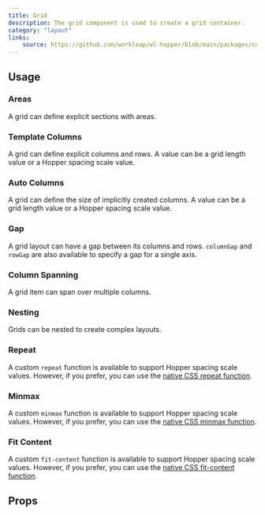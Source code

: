 ```yaml
---
title: Grid
description: The grid component is used to create a grid container.
category: "layout"
links:
    source: https://github.com/workleap/wl-hopper/blob/main/packages/components/src/layout/src/Grid.tsx
---
```


<Example src="layout/docs/grid/preview" isOpen />

## Usage

### Areas
A grid can define explicit sections with areas.

<Example src="layout/docs/grid/areas" />

### Template Columns
A grid can define explicit columns and rows. A value can be a grid length value or a Hopper spacing scale value.

<Example src="layout/docs/grid/templateColumns" />

### Auto Columns
A grid can define the size of implicitly created columns. A value can be a grid length value or a Hopper spacing scale value.

<Example src="layout/docs/grid/autoColumns" />

### Gap
A grid layout can have a gap between its columns and rows. `columnGap` and `rowGap` are also available to specify a gap for a single axis.

<Example src="layout/docs/grid/gap" />

### Column Spanning
A grid item can span over multiple columns.

<Example src="layout/docs/grid/columnSpanning" />

### Nesting
Grids can be nested to create complex layouts.

<Example src="layout/docs/grid/nesting" />

### Repeat
A custom `repeat` function is available to support Hopper spacing scale values. However, if you prefer, you can use the [native CSS repeat function](https://developer.mozilla.org/en-US/docs/Web/CSS/repeat()).

<Example src="layout/docs/grid/repeat" />

### Minmax
A custom `minmax` function is available to support Hopper spacing scale values. However, if you prefer, you can use the [native CSS minmax function](https://developer.mozilla.org/en-US/docs/Web/CSS/minmax()).

<Example src="layout/docs/grid/minMax" />

### Fit Content
A custom `fit-content` function is available to support Hopper spacing scale values. However, if you prefer, you can use the [native CSS fit-content function](https://developer.mozilla.org/en-US/docs/Web/CSS/fit-content).

<Example src="layout/docs/grid/fitContent" />

## Props

<PropTable component="Grid" />
